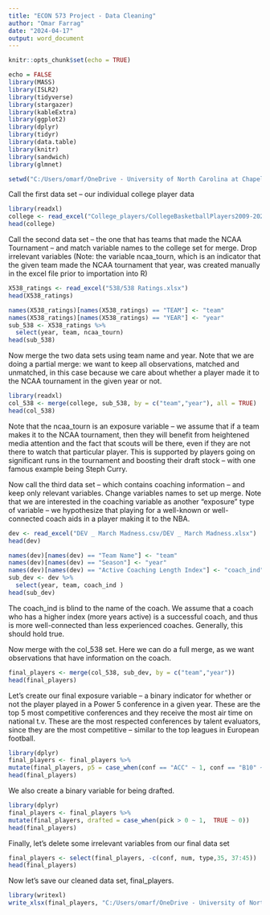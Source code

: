 ---
title: "ECON 573 Project - Data Cleaning"
author: "Omar Farrag"
date: "2024-04-17"
output: word_document
---

```{r setup, include=FALSE}
knitr::opts_chunk$set(echo = TRUE)
```

```{r, message=FALSE}
echo = FALSE
library(MASS)
library(ISLR2)
library(tidyverse)
library(stargazer)
library(kableExtra)
library(ggplot2)
library(dplyr)
library(tidyr)
library(data.table)
library(knitr)
library(sandwich)
library(glmnet)
```

```{r, message=TRUE}
setwd("C:/Users/omarf/OneDrive - University of North Carolina at Chapel Hill/Documents/UNC Spring 2024 Courses/ECON 573 - Machine Learning/ECON 573 Project")
```

Call the first data set -- our individual college player data 
```{r,message=TRUE}
library(readxl)
college <- read_excel("College_players/CollegeBasketballPlayers2009-2021.xlsx");
head(college)
```

Call the second data set -- the one that has teams that made the NCAA Tournament -- and match variable names to the college set for merge. Drop irrelevant variables
(Note: the variable ncaa_tourn, which is an indicator that the given team made the NCAA tournament that year, was created manually in the excel file prior to importation into R)

```{r, message=TRUE}
X538_ratings <- read_excel("538/538 Ratings.xlsx")
head(X538_ratings)
```

```{r, message=TRUE}
names(X538_ratings)[names(X538_ratings) == "TEAM"] <- "team"
names(X538_ratings)[names(X538_ratings) == "YEAR"] <- "year"
sub_538 <- X538_ratings %>%
  select(year, team, ncaa_tourn)
head(sub_538)
```

Now merge the two data sets using team name and year. Note that we are doing a partial merge: we want to keep all observations, matched and unmatched, in this case because we care about whether a player made it to the NCAA tournament in the given year or not. 
```{r,message=TRUE}
library(readxl)
col_538 <- merge(college, sub_538, by = c("team","year"), all = TRUE)
head(col_538)
```

Note that the ncaa_tourn is an exposure variable -- we assume that if a team makes it to the NCAA tournament, then they will benefit from heightened media attention and the fact that scouts will be there, even if they are not there to watch that particular player. This is supported by players going on significant runs in the tournament and boosting their draft stock -- with one famous example being Steph Curry. 

Now call the third data set -- which contains coaching information -- and keep only relevant variables. Change variables names to set up merge. Note that we are interested in the coaching variable as another "exposure" type of variable -- we hypothesize that playing for a well-known or well-connected coach aids in a player making it to the NBA. 
```{r, message=TRUE}
dev <- read_excel("DEV _ March Madness.csv/DEV _ March Madness.xlsx")
head(dev)
```

```{r, message=TRUE}
names(dev)[names(dev) == "Team Name"] <- "team"
names(dev)[names(dev) == "Season"] <- "year"
names(dev)[names(dev) == "Active Coaching Length Index"] <- "coach_ind"
sub_dev <- dev %>%
  select(year, team, coach_ind )
head(sub_dev)
```
The coach_ind is blind to the name of the coach. We assume that a coach who has a higher index (more years active) is a successful coach, and thus is more well-connected than less experienced coaches. Generally, this should hold true. 

Now merge with the col_538 set. Here we can do a full merge, as we want observations that have information on the coach. 
```{r, message=TRUE}
final_players <- merge(col_538, sub_dev, by = c("team","year"))
head(final_players)
```

Let's create our final exposure variable -- a binary indicator for whether or not the player played in a Power 5 conference in a given year. These are the top 5 most competitive conferences and they receive the most air time on national t.v. These are the most respected conferences by talent evaluators, since they are the most competitive -- similar to the top leagues in European football. 

```{r, message=TRUE}
library(dplyr)
final_players <- final_players %>%
mutate(final_players, p5 = case_when(conf == "ACC" ~ 1, conf == "B10" ~ 1, conf == "B12" ~ 1, conf == "BE" ~ 1, conf == "SEC" ~ 1, TRUE ~ 0))
head(final_players)
```

We also create a binary variable for being drafted. 
```{r, message=TRUE}
library(dplyr)
final_players <- final_players %>%
mutate(final_players, drafted = case_when(pick > 0 ~ 1,  TRUE ~ 0))
head(final_players)
```

Finally, let's delete some irrelevant variables from our final data set
```{r, message=TRUE}
final_players <- select(final_players, -c(conf, num, type,35, 37:45))
head(final_players)
```

Now let's save our cleaned data set, final_players.
```{r, message=TRUE}
library(writexl)
write_xlsx(final_players, "C:/Users/omarf/OneDrive - University of North Carolina at Chapel Hill/Documents/UNC Spring 2024 Courses/ECON 573 - Machine Learning/ECON 573 Project/cleaned_players.xlsx")
```

